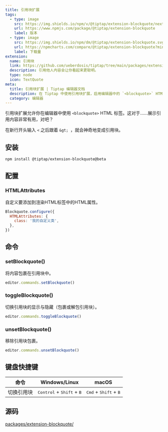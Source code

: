 ```yaml
---
title: 引用块扩展
tags:
  - type: image
    src: https://img.shields.io/npm/v/@tiptap/extension-blockquote/next?label=版本
    url: https://www.npmjs.com/package/@tiptap/extension-blockquote
    label: 版本
  - type: image
    src: https://img.shields.io/npm/dm/@tiptap/extension-blockquote.svg
    url: https://npmcharts.com/compare/@tiptap/extension-blockquote?minimal=true
    label: 下载量
extension:
  name: 引用块
  link: https://github.com/ueberdosis/tiptap/tree/main/packages/extension-blockquote
  description: 引用他人内容会让你看起来更聪明。
  type: node
  icon: TextQuote
meta:
  title: 引用块扩展 | Tiptap 编辑器文档
  description: 在 Tiptap 中使用引用块扩展，启用编辑器中的 `<blockquote>` HTML 标签。详细信息请查阅我们的文档！
  category: 编辑器
---
```



引用块扩展允许你在编辑器中使用 `<blockquote>` HTML 标签。这对于……展示引用内容非常有用，对吧？

在新行开头输入 `<` 之后跟着 `&gt; `，就会神奇地变成引用块。

<CodeDemo path="/Nodes/Blockquote" />

## 安装

```bash
npm install @tiptap/extension-blockquote@beta
```

## 配置

### HTMLAttributes

自定义要添加到渲染HTML标签中的HTML属性。

```js
Blockquote.configure({
  HTMLAttributes: {
    class: '我的自定义类',
  },
})
```

## 命令

### setBlockquote()

将内容包裹在引用块中。

```js
editor.commands.setBlockquote()
```

### toggleBlockquote()

切换引用块的显示与隐藏（包裹或解包引用块）。

```js
editor.commands.toggleBlockquote()
```

### unsetBlockquote()

移除引用块包裹。

```js
editor.commands.unsetBlockquote()
```

## 键盘快捷键

| 命令             | Windows/Linux                                            | macOS                                               |
| ---------------- | -------------------------------------------------------- | --------------------------------------------------- |
| 切换引用块       | <kbd>Control</kbd> + <kbd>Shift</kbd> + <kbd>B</kbd>   | <kbd>Cmd</kbd> + <kbd>Shift</kbd> + <kbd>B</kbd>    |

## 源码

[packages/extension-blockquote/](https://github.com/ueberdosis/tiptap/blob/main/packages/extension-blockquote/)